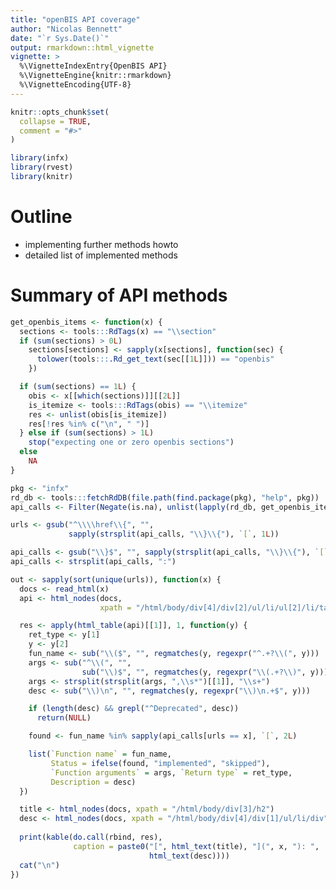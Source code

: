```yaml
---
title: "openBIS API coverage"
author: "Nicolas Bennett"
date: "`r Sys.Date()`"
output: rmarkdown::html_vignette
vignette: >
  %\VignetteIndexEntry{OpenBIS API}
  %\VignetteEngine{knitr::rmarkdown}
  %\VignetteEncoding{UTF-8}
---
```


```r
knitr::opts_chunk$set(
  collapse = TRUE,
  comment = "#>"
)

library(infx)
library(rvest)
library(knitr)
```

# Outline

* implementing further methods howto
* detailed list of implemented methods

# Summary of API methods

```r
get_openbis_items <- function(x) {
  sections <- tools:::RdTags(x) == "\\section"
  if (sum(sections) > 0L)
    sections[sections] <- sapply(x[sections], function(sec) {
      tolower(tools:::.Rd_get_text(sec[[1L]])) == "openbis"
    })

  if (sum(sections) == 1L) {
    obis <- x[[which(sections)]][[2L]]
    is_itemize <- tools:::RdTags(obis) == "\\itemize"
    res <- unlist(obis[is_itemize])
    res[!res %in% c("\n", " ")]
  } else if (sum(sections) > 1L)
    stop("expecting one or zero openbis sections")
  else
    NA
}

pkg <- "infx"
rd_db <- tools:::fetchRdDB(file.path(find.package(pkg), "help", pkg))
api_calls <- Filter(Negate(is.na), unlist(lapply(rd_db, get_openbis_items)))

urls <- gsub("^\\\\href\\{", "",
             sapply(strsplit(api_calls, "\\}\\{"), `[`, 1L))

api_calls <- gsub("\\}$", "", sapply(strsplit(api_calls, "\\}\\{"), `[`, 2L))
api_calls <- strsplit(api_calls, ":")
```

```r
out <- sapply(sort(unique(urls)), function(x) {
  docs <- read_html(x)
  api <- html_nodes(docs,
                    xpath = "/html/body/div[4]/div[2]/ul/li/ul[2]/li/table")

  res <- apply(html_table(api)[[1]], 1, function(y) {
    ret_type <- y[1]
    y <- y[2]
    fun_name <- sub("\\($", "", regmatches(y, regexpr("^.+?\\(", y)))
    args <- sub("^\\(", "",
                sub("\\)$", "", regmatches(y, regexpr("\\(.+?\\)", y))))
    args <- strsplit(strsplit(args, ",\\s*")[[1]], "\\s+")
    desc <- sub("\\)\n", "", regmatches(y, regexpr("\\)\n.+$", y)))

    if (length(desc) && grepl("^Deprecated", desc))
      return(NULL)

    found <- fun_name %in% sapply(api_calls[urls == x], `[`, 2L)

    list(`Function name` = fun_name,
         Status = ifelse(found, "implemented", "skipped"),
         `Function arguments` = args, `Return type` = ret_type,
         Description = desc)
  })

  title <- html_nodes(docs, xpath = "/html/body/div[3]/h2")
  desc <- html_nodes(docs, xpath = "/html/body/div[4]/div[1]/ul/li/div")
  
  print(kable(do.call(rbind, res),
              caption = paste0("[", html_text(title), "](", x, "): ",
                               html_text(desc))))
  cat("\n")
})
```
